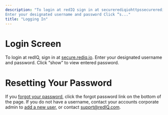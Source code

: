 ```yaml
---
description: "To login at redIQ sign in at securerediqiohttpssecurerediqioAccountLogin?ReturnUrlhttpsaffsecurerediqiof
Enter your designated username and password Click “s..."
title: "Logging In"
---
```


# **Login Screen**

To login at redIQ, sign in at [secure.rediq.io](https://secure.rediq.io/Account/Login/?ReturnUrl=https%3a%2f%2fsecure.rediq.io%2f).
Enter your designated username and password. Click “show” to view entered password.

# **Resetting Your Password**

If you [forgot your password](password-recovery.mdx), click the forgot password link on the bottom of the page.
If you do not have a username, contact your accounts corporate admin to [add a new user,](addmanage-users.mdx) or contact [supprt@redIQ.com](https://berkadia-my.sharepoint.com/personal/strotman_berkadia_com/Documents/Microsoft%20Teams%20Chat%20Files/supprt@redIQ.com).